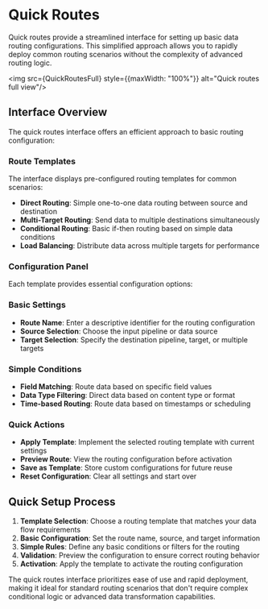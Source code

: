 
# Quick Routes

Quick routes provide a streamlined interface for setting up basic data routing configurations. This simplified approach allows you to rapidly deploy common routing scenarios without the complexity of advanced routing logic.

<img src={QuickRoutesFull} style={{maxWidth: "100%"}} alt="Quick routes full view"/>

## Interface Overview

The quick routes interface offers an efficient approach to basic routing configuration:

### Route Templates

The interface displays pre-configured routing templates for common scenarios:

- **Direct Routing**: Simple one-to-one data routing between source and destination
- **Multi-Target Routing**: Send data to multiple destinations simultaneously  
- **Conditional Routing**: Basic if-then routing based on simple data conditions
- **Load Balancing**: Distribute data across multiple targets for performance

### Configuration Panel

Each template provides essential configuration options:

### Basic Settings

- **Route Name**: Enter a descriptive identifier for the routing configuration
- **Source Selection**: Choose the input pipeline or data source
- **Target Selection**: Specify the destination pipeline, target, or multiple targets

### Simple Conditions

- **Field Matching**: Route data based on specific field values
- **Data Type Filtering**: Direct data based on content type or format
- **Time-based Routing**: Route data based on timestamps or scheduling

### Quick Actions

- **Apply Template**: Implement the selected routing template with current settings
- **Preview Route**: View the routing configuration before activation
- **Save as Template**: Store custom configurations for future reuse
- **Reset Configuration**: Clear all settings and start over

## Quick Setup Process

1. **Template Selection**: Choose a routing template that matches your data flow requirements
2. **Basic Configuration**: Set the route name, source, and target information
3. **Simple Rules**: Define any basic conditions or filters for the routing
4. **Validation**: Preview the configuration to ensure correct routing behavior
5. **Activation**: Apply the template to activate the routing configuration

The quick routes interface prioritizes ease of use and rapid deployment, making it ideal for standard routing scenarios that don't require complex conditional logic or advanced data transformation capabilities.
